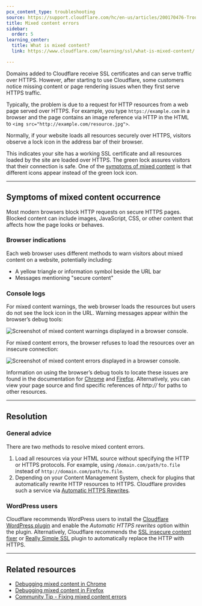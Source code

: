 ```yaml
---
pcx_content_type: troubleshooting
source: https://support.cloudflare.com/hc/en-us/articles/200170476-Troubleshooting-mixed-content-errors
title: Mixed content errors
sidebar:
  order: 5
learning_center:
  title: What is mixed content?
  link: https://www.cloudflare.com/learning/ssl/what-is-mixed-content/

---
```


Domains added to Cloudflare receive SSL certificates and can serve traffic over HTTPS. However, after starting to use Cloudflare, some customers notice missing content or page rendering issues when they first serve HTTPS traffic.

Typically, the problem is due to a request for HTTP resources from a web page served over HTTPS. For example, you type `https://example.com` in a browser and the page contains an image reference via HTTP in the HTML to `<img src="http://example.com/resource.jpg">`.

Normally, if your website loads all resources securely over HTTPS, visitors observe a lock icon in the address bar of their browser.

This indicates your site has a working SSL certificate and all resources loaded by the site are loaded over HTTPS. The green lock assures visitors that their connection is safe. One of the [symptoms of mixed content](#symptoms-of-mixed-content-occurrence) is that different icons appear instead of the green lock icon.

***

## Symptoms of mixed content occurrence

Most modern browsers block HTTP requests on secure HTTPS pages. Blocked content can include images, JavaScript, CSS, or other content that affects how the page looks or behaves.

### Browser indications

Each web browser uses different methods to warn visitors about mixed content on a website, potentially including:

* A yellow triangle or information symbol beside the URL bar
* Messages mentioning "secure content"

### **Console logs**

For mixed content warnings, the web browser loads the resources but users do not see the lock icon in the URL. Warning messages appear within the browser’s debug tools:

![Screenshot of mixed content warnings displayed in a browser console.](~/assets/images/support/hc-import-mixed_content_warning.png)

For mixed content errors, the browser refuses to load the resources over an insecure connection:

![Screenshot of mixed content errors displayed in a browser console.](~/assets/images/support/hc-import-mixed_content_error.png)

Information on using the browser’s debug tools to locate these issues are found in the documentation for [Chrome](https://developers.google.com/web/fundamentals/security/prevent-mixed-content/fixing-mixed-content) and [Firefox](https://developer.mozilla.org/en-US/docs/Web/Security/Mixed_content). Alternatively, you can view your page source and find specific references of *http\://* for paths to other resources.

***

## Resolution

### General advice

There are two methods to resolve mixed content errors.

1. Load all resources via your HTML source without specifying the HTTP or HTTPS protocols.
   For example, using `/domain.com/path/to.file` instead of `http://domain.com/path/to.file`.
2. Depending on your Content Management System, check for plugins that automatically rewrite HTTP resources to HTTPS. Cloudflare provides such a service via [Automatic HTTPS Rewrites](/ssl/edge-certificates/additional-options/automatic-https-rewrites).

### WordPress users

Cloudflare recommends WordPress users to install the [Cloudflare WordPress plugin](https://wordpress.org/plugins/cloudflare/) and enable the *Automatic HTTPS rewrites* option within the plugin. Alternatively, Cloudflare recommends the [SSL insecure content fixer](https://en-gb.wordpress.org/plugins/ssl-insecure-content-fixer/) or [Really Simple SSL](https://en-gb.wordpress.org/plugins/really-simple-ssl/) plugin to automatically replace the HTTP with HTTPS.

***

## Related resources

* [Debugging mixed content in Chrome](https://developers.google.com/web/fundamentals/security/prevent-mixed-content/fixing-mixed-content)
* [Debugging mixed content in Firefox](https://developer.mozilla.org/en-US/docs/Web/Security/Mixed_content)
* [Community Tip - Fixing mixed content errors](https://community.cloudflare.com/t/community-tip-fixing-mixed-content-errors/42476)
